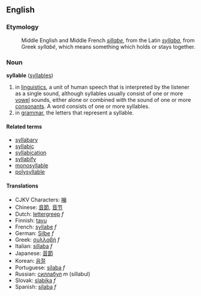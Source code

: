 ==English==
===Etymology===
:Middle English and Middle French ''[[sillabe]]'', from the Latin ''[[syllaba]]'', from Greek ''syllabë'', which means something which holds or stays together.

===Noun===
'''syllable''' ([[syllables]])

#in [[linguistics]], a unit of human speech that is interpreted by the listener as a single sound, although syllables usually consist of one or more [[vowel]] sounds, either alone or combined with the sound of one or more [[consonant]]s. A word consists of one or more syllables.
#in [[grammar]], the letters that represent a syllable.

====Related terms====
*[[syllabary]]
*[[syllabic]]
*[[syllabication]]
*[[syllabify]]
*[[monosyllable]]
*[[polysyllable]]

====Translations====
*CJKV Characters: [[嘣]]
*Chinese: [[音節]], [[音节]]
*Dutch: [[lettergreep]] ''f''
*Finnish: [[tavu]]
*French: [[syllabe]] ''f''
*German: [[Silbe]] ''f''
*Greek: [[συλλαβή]] ''f''
*Italian: [[sillaba]] ''f''
*Japanese: [[音節]]
*Korean: [[음절]]
*Portuguese: [[sílaba]] ''f''
*Russian: [[силлабул]] ''m'' (sillabul)
*Slovak: [[slabika]] ''f''
*Spanish: [[sílaba]] ''f''